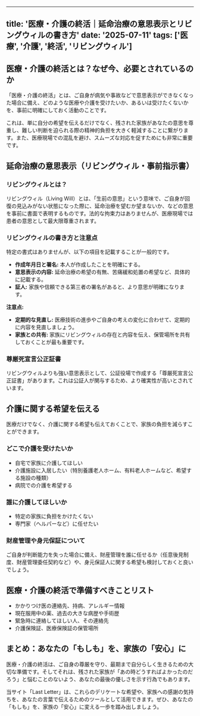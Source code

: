 
---
title: '医療・介護の終活｜延命治療の意思表示とリビングウィルの書き方'
date: '2025-07-11'
tags: ['医療', '介護', '終活', 'リビングウィル']
---

## 医療・介護の終活とは？なぜ今、必要とされているのか

「医療・介護の終活」とは、ご自身が病気や事故などで意思表示ができなくなった場合に備え、どのような医療や介護を受けたいか、あるいは受けたくないかを、事前に明確にしておく活動のことです。

これは、単に自分の希望を伝えるだけでなく、残された家族があなたの意思を尊重し、難しい判断を迫られる際の精神的負担を大きく軽減することに繋がります。また、医療現場での混乱を避け、スムーズな対応を促すためにも非常に重要です。

## 延命治療の意思表示（リビングウィル・事前指示書）

### リビングウィルとは？

リビングウィル（Living Will）とは、「生前の意思」という意味で、ご自身が回復の見込みがない状態になった際に、延命治療を望むか望まないか、などの意思を事前に書面で表明するものです。法的な拘束力はありませんが、医療現場では患者の意思として最大限尊重されます。

### リビングウィルの書き方と注意点

特定の書式はありませんが、以下の項目を記載することが一般的です。

*   **作成年月日と署名:** 本人が作成したことを明確にする。
*   **意思表示の内容:** 延命治療の希望の有無、苦痛緩和処置の希望など、具体的に記載する。
*   **証人:** 家族や信頼できる第三者の署名があると、より意思が明確になります。

**注意点:**

*   **定期的な見直し:** 医療技術の進歩やご自身の考えの変化に合わせて、定期的に内容を見直しましょう。
*   **家族との共有:** 家族にリビングウィルの存在と内容を伝え、保管場所を共有しておくことが最も重要です。

### 尊厳死宣言公正証書

リビングウィルよりも強い意思表示として、公証役場で作成する「尊厳死宣言公正証書」があります。これは公証人が関与するため、より確実性が高いとされています。

## 介護に関する希望を伝える

医療だけでなく、介護に関する希望も伝えておくことで、家族の負担を減らすことができます。

### どこで介護を受けたいか

*   自宅で家族に介護してほしい
*   介護施設に入居したい（特別養護老人ホーム、有料老人ホームなど、希望する施設の種類）
*   病院での介護を希望する

### 誰に介護してほしいか

*   特定の家族に負担をかけたくない
*   専門家（ヘルパーなど）に任せたい

### 財産管理や身元保証について

ご自身が判断能力を失った場合に備え、財産管理を誰に任せるか（任意後見制度、財産管理委任契約など）や、身元保証人に関する希望も検討しておくと良いでしょう。

## 医療・介護の終活で準備すべきことリスト

*   かかりつけ医の連絡先、持病、アレルギー情報
*   現在服用中の薬、過去の大きな病歴や手術歴
*   緊急時に連絡してほしい人、その連絡先
*   介護保険証、医療保険証の保管場所

## まとめ：あなたの「もしも」を、家族の「安心」に

医療・介護の終活は、ご自身の尊厳を守り、最期まで自分らしく生きるための大切な準備です。そしてそれは、残された家族が「あの時どうすればよかったのだろう」と悩むことのないよう、あなたの最後の優しさを示す行為でもあります。

当サイト「Last Letter」は、これらのデリケートな希望や、家族への感謝の気持ちを、あなたの言葉で伝えるためのツールとして活用できます。ぜひ、あなたの「もしも」を、家族の「安心」に変える一歩を踏み出しましょう。
